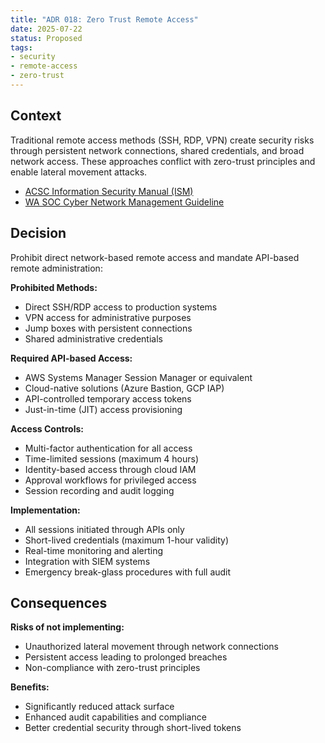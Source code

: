 ```yaml
---
title: "ADR 018: Zero Trust Remote Access"
date: 2025-07-22
status: Proposed
tags:
- security
- remote-access
- zero-trust
---
```


## Context

Traditional remote access methods (SSH, RDP, VPN) create security risks through persistent network connections, shared credentials, and broad network access. These approaches conflict with zero-trust principles and enable lateral movement attacks.

- [ACSC Information Security Manual (ISM)](https://www.cyber.gov.au/resources-business-and-government/essential-cyber-security/ism)
- [WA SOC Cyber Network Management Guideline](https://soc.cyber.wa.gov.au/guidelines/network-management/)

## Decision

Prohibit direct network-based remote access and mandate API-based remote administration:

**Prohibited Methods:**

- Direct SSH/RDP access to production systems
- VPN access for administrative purposes
- Jump boxes with persistent connections
- Shared administrative credentials

**Required API-based Access:**

- AWS Systems Manager Session Manager or equivalent
- Cloud-native solutions (Azure Bastion, GCP IAP)
- API-controlled temporary access tokens
- Just-in-time (JIT) access provisioning

**Access Controls:**

- Multi-factor authentication for all access
- Time-limited sessions (maximum 4 hours)
- Identity-based access through cloud IAM
- Approval workflows for privileged access
- Session recording and audit logging

**Implementation:**

- All sessions initiated through APIs only
- Short-lived credentials (maximum 1-hour validity)
- Real-time monitoring and alerting
- Integration with SIEM systems
- Emergency break-glass procedures with full audit

## Consequences

**Risks of not implementing:**

- Unauthorized lateral movement through network connections
- Persistent access leading to prolonged breaches
- Non-compliance with zero-trust principles

**Benefits:**

- Significantly reduced attack surface
- Enhanced audit capabilities and compliance
- Better credential security through short-lived tokens
